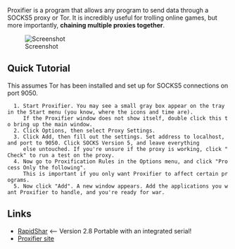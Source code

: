 Proxifier is a program that allows any program to send data through a SOCKS5 proxy or Tor. It is incredibly useful for trolling online games, but more importantly, '''chaining multiple proxies together'''.

[[File:O god what happen.PNG|thumb|Screenshot]]

==Quick Tutorial==

This assumes Tor has been installed and set up for SOCKS5 connections on port 9050.

   1. Start Proxifier. You may see a small gray box appear on the tray in the Start menu (you know, where the icons and time are). 
      If the Proxifier window does not show itself, double click this to bring up the main window.
   2. Click Options, then select Proxy Settings.
   3. Click Add, then fill out the settings. Set address to localhost, and port to 9050. Click SOCKS Version 5, and leave everything
      else untouched. If you're unsure if the proxy is working, click "Check" to run a test on the proxy.
   4. Now go to Proxification Rules in the Options menu, and click "Process Only the following". 
      This is important if you only want Proxifier to affect certain programs.
   5. Now click "Add". A new window appears. Add the applications you want Proxifier to handle, and you're ready for war.

==Links==

*[http://anonym.to/http://rapidshare.com/files/198215775/ProxifierA.rar RapidShar] <-- Version 2.8 Portable with an integrated serial!
*[http://anonym.to/http://www.proxifier.com/ Proxifier site]